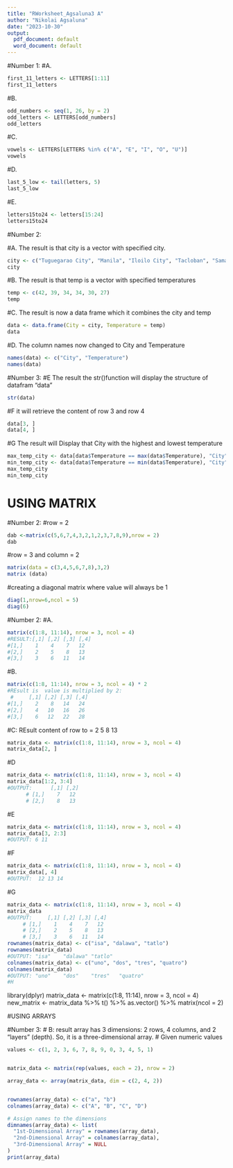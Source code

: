 ```yaml
---
title: "RWorksheet_Agsaluna3 A"
author: "Nikolai Agsaluna"
date: "2023-10-30"
output:
  pdf_document: default
  word_document: default
---
```


#Number 1:
#A.
```r
first_11_letters <- LETTERS[1:11]
first_11_letters
```
#B. 
```r
odd_numbers <- seq(1, 26, by = 2) 
odd_letters <- LETTERS[odd_numbers]
odd_letters
```
#C.
```r
vowels <- LETTERS[LETTERS %in% c("A", "E", "I", "O", "U")]
vowels
```
#D.
```r
last_5_low <- tail(letters, 5)
last_5_low
```
#E.
```r
letters15to24 <- letters[15:24]
letters15to24
```
#Number 2:

#A. The result is that city is a vector with specified city.
```r
city <- c("Tuguegarao City", "Manila", "Iloilo City", "Tacloban", "Samal Island", "Davao City")
city
```
#B. The result is that temp is a vector with specified temperatures
```r
temp <- c(42, 39, 34, 34, 30, 27)
temp
```
#C. The result is now a data frame which it combines the city and temp
```r
data <- data.frame(City = city, Temperature = temp)
data
```
#D. The column names now changed to City and Temperature
```r
names(data) <- c("City", "Temperature")
names(data)
```
#Number 3:
#E The result the str()function will display the structure of datafram "data"
```r
str(data)
```
#F it will retrieve the content of row 3 and row 4
```r
data[3, ]
data[4, ]
```
#G The result will Display that City with the highest and lowest temperature
```r
max_temp_city <- data[data$Temperature == max(data$Temperature), "City"]
min_temp_city <- data[data$Temperature == min(data$Temperature), "City"]
max_temp_city
min_temp_city
```

# USING MATRIX
#Number 2:
#row = 2
```r
dab <-matrix(c(5,6,7,4,3,2,1,2,3,7,8,9),nrow = 2)
dab
```
#row = 3 and column = 2
```r
matrix(data = c(3,4,5,6,7,8),3,2)
matrix (data)
```
#creating a diagonal matrix where  value will always be 1
```r

diag(1,nrow=6,ncol = 5)
diag(6)
```
#Number 2:
#A.
```r
matrix(c(1:8, 11:14), nrow = 3, ncol = 4)
#RESULT:[,1] [,2] [,3] [,4]
#[1,]    1    4    7   12
#[2,]    2    5    8   13
#[3,]    3    6   11   14
```
#B.
```r
matrix(c(1:8, 11:14), nrow = 3, ncol = 4) * 2
#REsult is  value is multiplied by 2:
 #     [,1] [,2] [,3] [,4]
#[1,]    2    8   14   24
#[2,]    4   10   16   26
#[3,]    6   12   22   28
```
#C: REsult content of row to =  2  5  8 13
```r
matrix_data <- matrix(c(1:8, 11:14), nrow = 3, ncol = 4)
matrix_data[2, ] 
```
#D
```r
matrix_data <- matrix(c(1:8, 11:14), nrow = 3, ncol = 4)
matrix_data[1:2, 3:4]
#OUTPUT:      [,1] [,2]
      # [1,]    7   12
      # [2,]    8   13
```
#E
```r
matrix_data <- matrix(c(1:8, 11:14), nrow = 3, ncol = 4)
matrix_data[3, 2:3]
#OUTPUT: 6 11
```
#F
```r
matrix_data <- matrix(c(1:8, 11:14), nrow = 3, ncol = 4)
matrix_data[, 4]
#OUTPUT:  12 13 14
```
#G
```r
matrix_data <- matrix(c(1:8, 11:14), nrow = 3, ncol = 4)
matrix_data 
#OUTPUT:     [,1] [,2] [,3] [,4]
     # [1,]    1    4    7   12
     # [2,]    2    5    8   13
     # [3,]    3    6   11   14
rownames(matrix_data) <- c("isa", "dalawa", "tatlo")
rownames(matrix_data)
#OUTPUT: "isa"    "dalawa" "tatlo" 
colnames(matrix_data) <- c("uno", "dos", "tres", "quatro")
colnames(matrix_data)
#OUTPUT: "uno"    "dos"    "tres"   "quatro"
#H
```
library(dplyr)
matrix_data <- matrix(c(1:8, 11:14), nrow = 3, ncol = 4)
new_matrix <- matrix_data %>% t() %>% as.vector() %>% matrix(ncol = 2)


#USING ARRAYS

#Number 3: # B: result array has 3 dimensions: 2 rows, 4 columns, and 2 "layers" (depth). So, it is a three-dimensional array.
# Given numeric values
```r
values <- c(1, 2, 3, 6, 7, 8, 9, 0, 3, 4, 5, 1)


matrix_data <- matrix(rep(values, each = 2), nrow = 2)

array_data <- array(matrix_data, dim = c(2, 4, 2))


rownames(array_data) <- c("a", "b")
colnames(array_data) <- c("A", "B", "C", "D")

# Assign names to the dimensions
dimnames(array_data) <- list(
  "1st-Dimensional Array" = rownames(array_data),
  "2nd-Dimensional Array" = colnames(array_data),
  "3rd-Dimensional Array" = NULL
)
print(array_data)
```